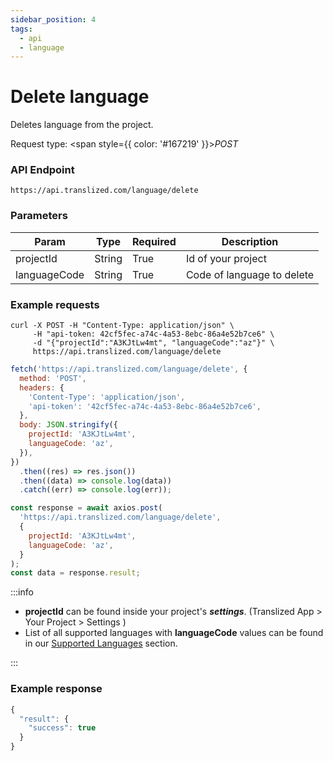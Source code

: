```yaml
---
sidebar_position: 4
tags:
  - api
  - language
---
```



# Delete language

Deletes language from the project.

Request type: <span style={{ color: '#167219' }}>_POST_</span>

### API Endpoint

```url
https://api.translized.com/language/delete
```

### Parameters

| Param        | Type   | Required | Description                |
| ------------ | ------ | -------- | -------------------------- |
| projectId    | String | True     | Id of your project         |
| languageCode | String | True     | Code of language to delete |

### Example requests

<Tabs className="api-tabs">
<TabItem value="cURL" label="cURL">

```curl
curl -X POST -H "Content-Type: application/json" \
     -H "api-token: 42cf5fec-a74c-4a53-8ebc-86a4e52b7ce6" \
     -d "{"projectId":"A3KJtLw4mt", "languageCode":"az"}" \
     https://api.translized.com/language/delete
```

</TabItem>
<TabItem value="js-fetch" label="Javascript Fetch">

```js
fetch('https://api.translized.com/language/delete', {
  method: 'POST',
  headers: {
    'Content-Type': 'application/json',
    'api-token': '42cf5fec-a74c-4a53-8ebc-86a4e52b7ce6',
  },
  body: JSON.stringify({
    projectId: 'A3KJtLw4mt',
    languageCode: 'az',
  }),
})
  .then((res) => res.json())
  .then((data) => console.log(data))
  .catch((err) => console.log(err));
```

</TabItem>
<TabItem value="js-axios" label="Javascript Axios">

```js
const response = await axios.post(
  'https://api.translized.com/language/delete',
  {
    projectId: 'A3KJtLw4mt',
    languageCode: 'az',
  }
);
const data = response.result;
```

</TabItem>
</Tabs>

:::info

- **projectId** can be found inside your project's **_settings_**. (Translized App > Your Project > Settings )
- List of all supported languages with **languageCode** values can be found in our [Supported Languages](/docs/features/supported-languages) section.

:::

### Example response

```js
{
  "result": {
    "success": true
  }
}
```
